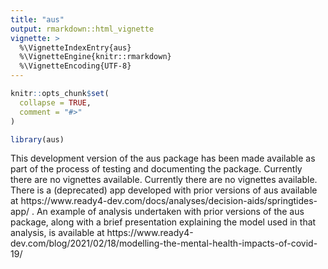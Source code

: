 ```yaml
---
title: "aus"
output: rmarkdown::html_vignette
vignette: >
  %\VignetteIndexEntry{aus}
  %\VignetteEngine{knitr::rmarkdown}
  %\VignetteEncoding{UTF-8}
---
```


```r
knitr::opts_chunk$set(
  collapse = TRUE,
  comment = "#>"
)
```

```r
library(aus)
```
This development version of the aus package has been made available as part of the process of testing and documenting the package. Currently there are no vignettes available. Currently there are no vignettes available. There is a (deprecated) app developed with prior versions of aus available at https://www.ready4-dev.com/docs/analyses/decision-aids/springtides-app/ . An example of analysis undertaken with prior versions of the aus package, along with a brief presentation explaining the model used in that analysis, is available at https://www.ready4-dev.com/blog/2021/02/18/modelling-the-mental-health-impacts-of-covid-19/
